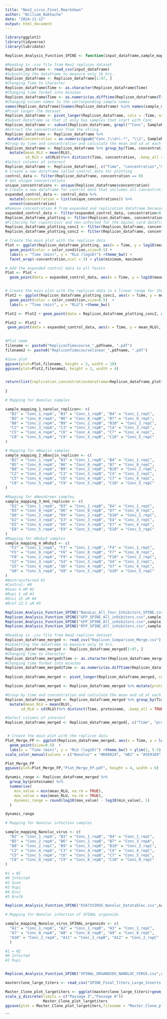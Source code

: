 ```yaml
---
title: "Neo2_virus_Final_Rmarkdown"
author: "William_Bakhache"
date: "2024-11-12"
output: html_document
---
```


```r
library(ggplot2)
library(tidyverse)
library(lubridate)
```

```r
Replicon_Analysis_Function_SPINE <- function(input_dataframe,sample_mapping,pdfname,color_condition,color_control,minimum,maximum) {

#Reading in .csv file from Neo2 replicon dataset
Replicon_dataframe <- read_csv(input_dataframe)
#Subsetting the dataframe to measure only 16 hrs.
Replicon_dataframe <- Replicon_dataframe[1:97, ]
#Changing Time to character
Replicon_dataframe$Time <- as.character(Replicon_dataframe$Time)
#Changing time format into minutes
Replicon_dataframe$Time <- as.numeric(as.difftime(Replicon_dataframe$Time, format = "%H:%M:%S", units = "mins"))
#Changing column names to the corresponding sample names
names(Replicon_dataframe)[names(Replicon_dataframe) %in% names(sample_mapping)] <- sample_mapping[names(Replicon_dataframe)[names(Replicon_dataframe) %in% names(sample_mapping)]]
#Pivot longer the dataset
Replicon_dataframe <- pivot_longer(Replicon_dataframe, cols = -Time, names_to = "SampleName",values_to = "RLU")
#Subset dataframe so that it only has samples that start with Conc
Replicon_dataframe <- subset(Replicon_dataframe, grepl("^Conc", SampleName))
#Extract the concentration from the string
Replicon_dataframe <- Replicon_dataframe %>%
 mutate(concentration = as.numeric(gsub("Conc_(\\d+).*", "\\1", SampleName)))
#Group by time and concentration and calculate the mean and sd at each timepoint
Replicon_dataframe <- Replicon_dataframe %>% group_by(Time, concentration) %>%
  mutate(mean_RLU = mean(RLU),
         sd_RLU = sd(RLU))%>% distinct(Time, concentration, .keep_all = TRUE)
#Select columns of interest
Replicon_dataframe <- Replicon_dataframe[, c("Time", "concentration","mean_RLU","sd_RLU")]
# Create a new dataframe called control_data for plotting
control_data <- filter(Replicon_dataframe, concentration == 0)
# Get unique concentrations
unique_concentrations <- unique(Replicon_dataframe$concentration)
# Create a new dataframe for control data that includes all concentrations:This just represents the control condition
expanded_control_data <- control_data %>%
  mutate(concentration = list(unique_concentrations)) %>%
  unnest(concentration)
#Remove concentration 0 from expanded and replication dataframe because we already have that as red line
expanded_control_data <- filter(expanded_control_data, concentration>0)
Replicon_dataframe_plotting <- filter(Replicon_dataframe, concentration>0)
#Filtering for rupintrivir and non-infected for the Spinal cord dataframes
Replicon_dataframe_plotting_conc1 <- filter(Replicon_dataframe, concentration==1)
Replicon_dataframe_plotting_conc2 <- filter(Replicon_dataframe, concentration==2)

# Create the main plot with the replicon data
Plot <- ggplot(Replicon_dataframe_plotting, aes(x = Time, y = log10(mean_RLU))) +
  geom_point(color = color_condition,size=0.5) +
  labs(x = "Time (min)", y = "RLU (log10)") +theme_bw() +
  facet_wrap(~concentration,ncol = 5) + ylim(minimum, maximum)

# Add the expanded control data to all facets
Plot <- Plot +
  geom_point(data = expanded_control_data, aes(x = Time, y = log10(mean_RLU)), color = color_control,size=0.5) 


# Create the main plot with the replicon data in a linear range for the spinal cord data
Plot2 <- ggplot(Replicon_dataframe_plotting_conc1, aes(x = Time, y = mean_RLU)) +
  geom_point(color = color_condition,size=0.5)  +
  labs(x = "Time (min)", y = "RLU") +theme_bw() 

Plot2 <- Plot2 + geom_point(data = Replicon_dataframe_plotting_conc2, aes(x = Time, y = mean_RLU), color = "snow4",size=0.5)

Plot2 <- Plot2 +
 geom_point(data = expanded_control_data, aes(x = Time, y = mean_RLU), color = color_control,size=0.5) 
  

#Plot name
filename <- paste0("RepliconTimecourse_",pdfname, ".pdf")
filename2 <- paste0("RepliconTimecourselinear_",pdfname, ".pdf")

#Save plot
ggsave(plot=Plot,filename, height = 3, width = 10)
ggsave(plot=Plot2,filename2, height = 2, width = 4)


return(list(replication_concentrationdataframe=Replicon_dataframe_plotting,controldataframe=expanded_control_data,plot=Plot,plot2=Plot2))
 
}
```

```r
# Mapping for Nanoluc samples

sample_mapping_1_nanoluc_replicon<- c(
  "B2" = "Conc_1_repA", "B3" = "Conc_1_repB", "B4" = "Conc_1_repC",
  "B5" = "Conc_0_repA", "B6" = "Conc_0_repB", "B7" = "Conc_0_repC",
  "B8" = "Conc_2_repA", "B9" = "Conc_2_repB", "B10" = "Conc_2_repC",
  "C2" = "Conc_3_repA", "C3" = "Conc_3_repB", "C4" = "Conc_3_repC",
  "C5" = "Conc_4_repA", "C6" = "Conc_4_repB", "C7" = "Conc_4_repC",
  "C8" = "Conc_5_repA", "C9" = "Conc_5_repB", "C10" = "Conc_5_repC"
)

# Mapping for mBaojin samples
sample_mapping_2_mBaojin_replicon <- c(
  "B2" = "Conc_1_repA", "B3" = "Conc_1_repB", "B4" = "Conc_1_repC",
  "B5" = "Conc_0_repA", "B6" = "Conc_0_repB", "B7" = "Conc_0_repC",
  "B8" = "Conc_2_repA", "B9" = "Conc_2_repB", "B10" = "Conc_2_repC",
  "C2" = "Conc_3_repA", "C3" = "Conc_3_repB", "C4" = "Conc_3_repC",
  "C5" = "Conc_4_repA", "C6" = "Conc_4_repB", "C7" = "Conc_4_repC",
  "C8" = "Conc_5_repA", "C9" = "Conc_5_repB", "C10" = "Conc_5_repC"
)

#Mapping for mNeonGreen samples
sample_mapping_3_mnG_replicon <- c(
  "D2" = "Conc_1_repA", "D3" = "Conc_1_repB", "D4" = "Conc_1_repC",
  "D5" = "Conc_0_repA", "D6" = "Conc_0_repB", "D7" = "Conc_0_repC",
  "D8" = "Conc_2_repA", "D9" = "Conc_2_repB", "D10" = "Conc_2_repC",
  "E2" = "Conc_3_repA", "E3" = "Conc_3_repB", "E4" = "Conc_3_repC",
  "E5" = "Conc_4_repA", "E6" = "Conc_4_repB", "E7" = "Conc_4_repC",
  "E8" = "Conc_5_repA", "E9" = "Conc_5_repB", "E10" = "Conc_5_repC"
)
#Mapping for mRuby3 samples
sample_mapping_4_mRuby3 <- c(
  "F2" = "Conc_1_repA", "F3" = "Conc_1_repB", "F4" = "Conc_1_repC",
  "F5" = "Conc_0_repA", "F6" = "Conc_0_repB", "F7" = "Conc_0_repC",
  "F8" = "Conc_2_repA", "F9" = "Conc_2_repB", "F10" = "Conc_2_repC",
  "G2" = "Conc_3_repA", "G3" = "Conc_3_repB", "G4" = "Conc_3_repC",
  "G5" = "Conc_4_repA", "G6" = "Conc_4_repB", "G7" = "Conc_4_repC",
  "G8" = "Conc_5_repA", "G9" = "Conc_5_repB", "G10" = "Conc_5_repC"
)
#Nontransfected #1
#Control: #0
#Guan 4 mM #2
#Rupi 1 uM #3
#Envi 25 uM #4
#Bref 12.5 uM #5

Replicon_Analysis_Function_SPINE("NanoLuc_All_four_Inhibitors_SPINE.csv",sample_mapping_1_nanoluc_replicon,"sample_mapping_1_nanoluc_replicon","black","#DA9924",0,6)
Replicon_Analysis_Function_SPINE("GFP_SPINE_All_inhibitors.csv",sample_mapping_2_mBaojin_replicon,"sample_mapping_2_mBaojin_replicon","black","#359169",3,5)
Replicon_Analysis_Function_SPINE("GFP_SPINE_All_inhibitors.csv",sample_mapping_3_mnG_replicon,"sample_mapping_3_mnG_replicon","black","#2464A6",3,5)
Replicon_Analysis_Function_SPINE("RFP_SPINE_All_inhibitors.csv",sample_mapping_4_mRuby3,"sample_mapping_4_mRuby3","black","#BC729C",2.5,4.5)
```

```r
#Reading in .csv file from Neo2 replicon dataset
Replicon_dataframe_merged <- read_csv("Replicon_Comparison_Merge.csv")
#Subsetting the dataframe to measure only 16 hrs.
Replicon_dataframe_merged <- Replicon_dataframe_merged[1:97, ]
#Changing Time to character
Replicon_dataframe_merged$Time <- as.character(Replicon_dataframe_merged$Time)
#Changing time format into minutes
Replicon_dataframe_merged$Time <- as.numeric(as.difftime(Replicon_dataframe_merged$Time, format = "%H:%M:%S", units = "mins"))
    
Replicon_dataframe_merged <- pivot_longer(Replicon_dataframe_merged, cols = -Time, names_to = "SampleName",values_to = "RLU")

Replicon_dataframe_merged <- Replicon_dataframe_merged %>% mutate(proteiname = str_extract(SampleName, "^[^_]+"))

#Group by time and concentration and calculate the mean and sd at each timepoint
Replicon_dataframe_merged <- Replicon_dataframe_merged %>% group_by(Time, proteiname) %>%
  mutate(mean_RLU = mean(RLU),
       sd_RLU = sd(RLU))%>% distinct(Time, proteiname, .keep_all = TRUE)

#Select columns of interest
Replicon_dataframe_merged <- Replicon_dataframe_merged[, c("Time", "proteiname","mean_RLU","sd_RLU")]


 # Create the main plot with the replicon data
Plot_Merge_FP <- ggplot(Replicon_dataframe_merged, aes(x = Time, y = log10(mean_RLU), color = proteiname)) +
  geom_point(size=0.5)  +
  labs(x = "Time (min)", y = "RLU (log10)") +theme_bw() + ylim(1, 5.5) +
scale_color_manual(values = c("Nanoluc" = "#DA9924", "mBJ" = "#359169", "mnG" = "#2464A6","mRuby3" = "#BC729C"))  

Plot_Merge_FP
ggsave(plot=Plot_Merge_FP,"Plot_Merge_FP.pdf", height = 4, width = 6)

dynamic_range <- Replicon_dataframe_merged %>%
  group_by(proteiname) %>% 
  summarise(
    min_value = min(mean_RLU, na.rm = TRUE),
    max_value = max(mean_RLU, na.rm = TRUE),
    dynamic_range = round(log10(max_value) - log10(min_value), 1) 
  )

dynamic_range
```

```r
# Mapping for Nanoluc infection samples

sample_mapping_Nanoluc_virus <- c(
  "B2" = "Conc_1_repA", "B3" = "Conc_1_repB", "B4" = "Conc_1_repC",
  "B5" = "Conc_2_repA", "B6" = "Conc_2_repB", "B7" = "Conc_3_repA",
  "B8" = "Conc_2_repC", "B9" = "Conc_3_repB", "B10" = "Conc_3_repC",
  "C2" = "Conc_4_repA", "C3" = "Conc_4_repB", "C4" = "Conc_4_repC",
  "C5" = "Conc_5_repA", "C6" = "Conc_5_repB", "C7" = "Conc_5_repC",
  "C8" = "Conc_0_repA", "C9" = "Conc_0_repB", "C10" = "Conc_0_repC"
)

#1 = NI
#0 Infected
#2 Guan
#3 Rupi
#4 Envi
#5 BrefA

Replicon_Analysis_Function_SPINE("EVA71VIRUS_Nanoluc_Datatablec.csv",sample_mapping_Nanoluc_virus,"sample_mapping_Nanoluc_virus","black","#DA9924",0,6)
```

```r
# Mapping for Nanoluc infection of SPINAL organoids

sample_mapping_Nanoluc_virus_SPINAL_organoids <- c(
  "A1" = "Conc_1_repA", "A2" = "Conc_1_repB", "A3" = "Conc_1_repC",
  "A7" = "Conc_0_repA", "A8" = "Conc_0_repB", "A9" = "Conc_0_repC",
  "A10" = "Conc_2_repA", "A11" = "Conc_2_repB", "A12" = "Conc_2_repC"
  )

#1 = NI
#0 Infected
#2 Rupi


Replicon_Analysis_Function_SPINE("SPINAL_ORGANOIDS_NANOLUC_VIRUS.csv",sample_mapping_Nanoluc_virus_SPINAL_organoids,"sample_mapping_Nanoluc_virus_SPINAL_organoids","black","#DA9924",0,5)
```



```r
masterclone_large_titers <- read_csv("SPINE_Final_Titers_Large_Inserts.csv")

Master_Clone_plot_largetiters <- ggplot(masterclone_large_titers)+geom_point(aes(x=dataset,y=Passage_number,colour=log10(VirusTiter),size=ProteinSize))+theme_bw()+ylab("")+scale_x_discrete(limits = c("mRuby3","mNeonGreen","mBaoJin","NanoLuc","mFAP10"))+ coord_fixed(ratio = 1)+
scale_y_discrete(limits = c("Passage 3","Passage 0"))
                 Master_Clone_plot_largetiters
ggsave(plot = Master_Clone_plot_largetiters,filename = "Master_Clone_plot_largetiters.pdf",width = 5,height=3)
```

```

